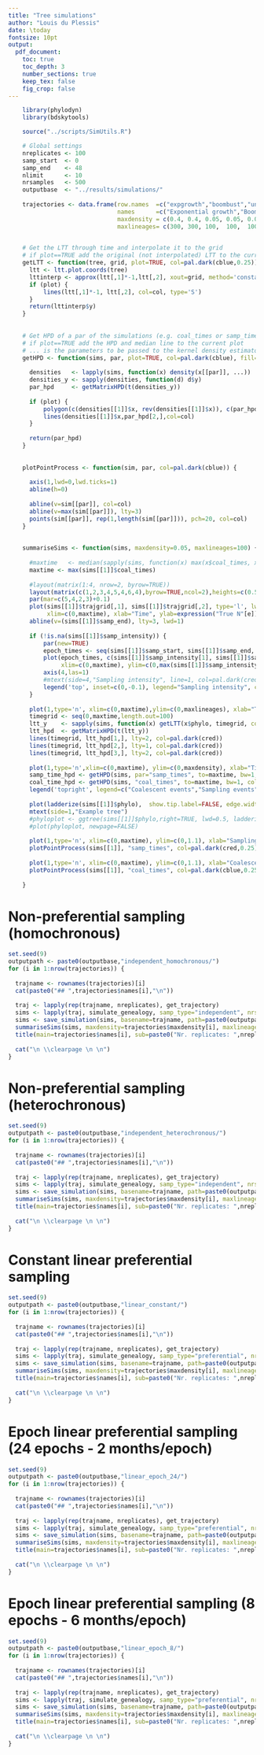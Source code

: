 ```yaml
---
title: "Tree simulations"
author: "Louis du Plessis"
date: \today
fontsize: 10pt
output:
  pdf_document:
    toc: true
    toc_depth: 3
    number_sections: true
    keep_tex: false
    fig_crop: false
---
```



```r

    library(phylodyn)
    library(bdskytools)

    source("../scripts/SimUtils.R")

    # Global settings
    nreplicates <- 100
    samp_start  <- 0
    samp_end    <- 48
    nlimit      <- 10
    nrsamples   <- 500
    outputbase  <- "../results/simulations/"
    
    trajectories <- data.frame(row.names  =c("expgrowth","boombust","uniform","bottleneck","cyclic","logistic" ),
                               names      =c("Exponential growth","Boom-bust","Uniform","Bottleneck","Cyclical exponential growth","Cyclical logistic growth"),
                               maxdensity = c(0.4, 0.4, 0.05, 0.05, 0.05, 0.05),
                               maxlineages= c(300, 300, 100,  100,  100,  100))
    
```
    
    
```r

    # Get the LTT through time and interpolate it to the grid
    # if plot==TRUE add the original (not interpolated) LTT to the current plot
    getLTT <- function(tree, grid, plot=TRUE, col=pal.dark(cblue,0.25)) {
      ltt <- ltt.plot.coords(tree)
      lttinterp <- approx(ltt[,1]*-1,ltt[,2], xout=grid, method='constant', rule=2)
      if (plot) {
          lines(ltt[,1]*-1, ltt[,2], col=col, type='S')
      }
      return(lttinterp$y)
    }
    
    
    # Get HPD of a par of the simulations (e.g. coal_times or samp_times)
    # if plot==TRUE add the HPD and median line to the current plot
    # ... is the parameters to be passed to the kernel density estimator (from, to, bw etc.)
    getHPD <- function(sims, par, plot=TRUE, col=pal.dark(cblue), fill=pal.dark(cblue,0.5), ...) {
      
      densities   <- lapply(sims, function(x) density(x[[par]], ...))
      densities_y <- sapply(densities, function(d) d$y)
      par_hpd     <- getMatrixHPD(t(densities_y))
      
      if (plot) {
          polygon(c(densities[[1]]$x, rev(densities[[1]]$x)), c(par_hpd[1,],rev(par_hpd[3,])), border=NA, col=fill)
          lines(densities[[1]]$x,par_hpd[2,],col=col)
      }
      
      return(par_hpd)
    }
    
    
    plotPointProcess <- function(sim, par, col=pal.dark(cblue)) {
      
      axis(1,lwd=0,lwd.ticks=1)
      abline(h=0)
      
      abline(v=sim[[par]], col=col)
      abline(v=max(sim[[par]]), lty=3)
      points(sim[[par]], rep(1,length(sim[[par]])), pch=20, col=col)
    }
    
    
    summariseSims <- function(sims, maxdensity=0.05, maxlineages=100) {
      
      #maxtime   <- median(sapply(sims, function(x) max(x$coal_times, x$samp_times)))
      maxtime <- max(sims[[1]]$coal_times)
      
      #layout(matrix(1:4, nrow=2, byrow=TRUE))
      layout(matrix(c(1,2,3,4,5,4,6,4),byrow=TRUE,ncol=2),heights=c(0.5,0.5,0.2,0.2))
      par(mar=c(5,4,2,3)+0.1)
      plot(sims[[1]]$trajgrid[,1], sims[[1]]$trajgrid[,2], type='l', lwd=2,
           xlim=c(0,maxtime), xlab="Time", ylab=expression("True N"[e]), las=1)
      abline(v=(sims[[1]]$samp_end), lty=3, lwd=1)
      
      if (!is.na(sims[[1]]$samp_intensity)) {
          par(new=TRUE)
          epoch_times <- seq(sims[[1]]$samp_start, sims[[1]]$samp_end, length.out=(sims[[1]]$nrepochs+1))
          plot(epoch_times, c(sims[[1]]$samp_intensity[1], sims[[1]]$samp_intensity), type='S', col=pal.dark(cred), lty=1, lwd=2,
               xlim=c(0,maxtime), ylim=c(0,max(sims[[1]]$samp_intensity)*1.25), btw='n', axes=FALSE, xlab="", ylab="")
          axis(4,las=1)
          #mtext(side=4,"Sampling intensity", line=1, col=pal.dark(cred))
          legend('top', inset=c(0,-0.1), legend="Sampling intensity", col=pal.dark(cred), lty=1, lwd=2, bty='n', xpd=TRUE)
      }
      
      plot(1,type='n', xlim=c(0,maxtime),ylim=c(0,maxlineages), xlab="Time", ylab="LTT (95% HPD)", las=1)
      timegrid <- seq(0,maxtime,length.out=100)
      ltt_y    <- sapply(sims, function(x) getLTT(x$phylo, timegrid, col=pal.dark(cblue,0.1)))
      ltt_hpd  <- getMatrixHPD(t(ltt_y))
      lines(timegrid, ltt_hpd[1,], lty=2, col=pal.dark(cred))
      lines(timegrid, ltt_hpd[2,], lty=1, col=pal.dark(cred))
      lines(timegrid, ltt_hpd[3,], lty=2, col=pal.dark(cred))
    
      plot(1,type='n',xlim=c(0,maxtime), ylim=c(0,maxdensity), xlab="Time", ylab="Density (95% HPD)", las=1)
      samp_time_hpd <- getHPD(sims, par="samp_times", to=maxtime, bw=1, col=pal.dark(cred), fill=pal.dark(cred,0.5))
      coal_time_hpd <- getHPD(sims, "coal_times", to=maxtime, bw=1, col=pal.dark(cblue), fill=pal.dark(cblue,0.5))
      legend('topright', legend=c("Coalescent events","Sampling events"), border=pal.dark(c(cblue, cred)), fill=pal.dark(c(cblue,cred),0.5),bty='n')
    
      plot(ladderize(sims[[1]]$phylo),  show.tip.label=FALSE, edge.width=0.5, direction="leftwards")
      mtext(side=1,"Example tree")
      #phyloplot <- ggtree(sims[[1]]$phylo,right=TRUE, lwd=0.5, ladderize=TRUE) + scale_x_reverse()
      #plot(phyloplot, newpage=FALSE)
      
      plot(1,type='n', xlim=c(0,maxtime), ylim=c(0,1.1), xlab="Sampling events (example)",ylab="",las=1, bty='n', axes=FALSE)
      plotPointProcess(sims[[1]], "samp_times", col=pal.dark(cred,0.25))
      
      plot(1,type='n', xlim=c(0,maxtime), ylim=c(0,1.1), xlab="Coalescent events (example)",ylab="",las=1, bty='n', axes=FALSE)
      plotPointProcess(sims[[1]], "coal_times", col=pal.dark(cblue,0.25))
      
    }

```



# Non-preferential sampling (homochronous)

```r

set.seed(9)
outputpath <- paste0(outputbase,"independent_homochronous/")
for (i in 1:nrow(trajectories)) {
  
  trajname <- rownames(trajectories)[i]
  cat(paste0("## ",trajectories$names[i],"\n"))
  
  traj <- lapply(rep(trajname, nreplicates), get_trajectory)
  sims <- lapply(traj, simulate_genealogy, samp_type="independent", nrsamples=nrsamples, samp_start=samp_start, samp_end=samp_start, nlimit=nlimit)
  sims <- save_simulation(sims, basename=trajname, path=paste0(outputpath,trajname,"/"), RData=TRUE, csv=TRUE, newick=TRUE, json=TRUE)
  summariseSims(sims, maxdensity=trajectories$maxdensity[i], maxlineages=trajectories$maxlineages[i])
  title(main=trajectories$names[i], sub=paste0("Nr. replicates: ",nreplicates, ", Nr. samples: ",nrsamples, ", Sampling period: [",samp_start,",",samp_start,"]"), outer=TRUE, line=-1.0)
  
  cat("\n \\clearpage \n \n")
}


```


# Non-preferential sampling (heterochronous)

```r

set.seed(9)
outputpath <- paste0(outputbase,"independent_heterochronous/")
for (i in 1:nrow(trajectories)) {
  
  trajname <- rownames(trajectories)[i]
  cat(paste0("## ",trajectories$names[i],"\n"))
  
  traj <- lapply(rep(trajname, nreplicates), get_trajectory)
  sims <- lapply(traj, simulate_genealogy, samp_type="independent", nrsamples=nrsamples, samp_start=samp_start, samp_end=samp_end, nlimit=nlimit)
  sims <- save_simulation(sims, basename=trajname, path=paste0(outputpath,trajname,"/"), RData=TRUE, csv=TRUE, newick=TRUE, json=TRUE)
  summariseSims(sims, maxdensity=trajectories$maxdensity[i], maxlineages=trajectories$maxlineages[i])
  title(main=trajectories$names[i], sub=paste0("Nr. replicates: ",nreplicates, ", Nr. samples: ",nrsamples, ", Sampling period: [",samp_start,",",samp_end,"]"), outer=TRUE, line=-1.0)
  
  cat("\n \\clearpage \n \n")
}


```

# Constant linear preferential sampling

```r

set.seed(9)
outputpath <- paste0(outputbase,"linear_constant/")
for (i in 1:nrow(trajectories)) {
  
  trajname <- rownames(trajectories)[i]
  cat(paste0("## ",trajectories$names[i],"\n"))
  
  traj <- lapply(rep(trajname, nreplicates), get_trajectory)
  sims <- lapply(traj, simulate_genealogy, samp_type="preferential", nrsamples=nrsamples, samp_start=samp_start, samp_end=samp_end, nlimit=nlimit)
  sims <- save_simulation(sims, basename=trajname, path=paste0(outputpath,trajname,"/"), RData=TRUE, csv=TRUE, newick=TRUE, json=TRUE)
  summariseSims(sims, maxdensity=trajectories$maxdensity[i], maxlineages=trajectories$maxlineages[i])
  title(main=trajectories$names[i], sub=paste0("Nr. replicates: ",nreplicates, ", Nr. samples: ~",nrsamples, ", Sampling period: [",samp_start,",",samp_end,"]"), outer=TRUE, line=-1.0)
  
  cat("\n \\clearpage \n \n")
}


```

# Epoch linear preferential sampling (24 epochs - 2 months/epoch)

```r

set.seed(9)
outputpath <- paste0(outputbase,"linear_epoch_24/")
for (i in 1:nrow(trajectories)) {
  
  trajname <- rownames(trajectories)[i]
  cat(paste0("## ",trajectories$names[i],"\n"))
  
  traj <- lapply(rep(trajname, nreplicates), get_trajectory)
  sims <- lapply(traj, simulate_genealogy, samp_type="preferential", nrsamples=nrsamples, samp_start=samp_start, samp_end=samp_end, nlimit=nlimit, nrepochs=24)
  sims <- save_simulation(sims, basename=trajname, path=paste0(outputpath,trajname,"/"), RData=TRUE, csv=TRUE, newick=TRUE, json=TRUE)
  summariseSims(sims, maxdensity=trajectories$maxdensity[i], maxlineages=trajectories$maxlineages[i])
  title(main=trajectories$names[i], sub=paste0("Nr. replicates: ",nreplicates, ", Nr. samples: ~",nrsamples, ", Sampling period: [",samp_start,",",samp_end,"]"), outer=TRUE, line=-1.0)
  
  cat("\n \\clearpage \n \n")
}


```



# Epoch linear preferential sampling (8 epochs - 6 months/epoch)

```r

set.seed(9)
outputpath <- paste0(outputbase,"linear_epoch_8/")
for (i in 1:nrow(trajectories)) {
  
  trajname <- rownames(trajectories)[i]
  cat(paste0("## ",trajectories$names[i],"\n"))
  
  traj <- lapply(rep(trajname, nreplicates), get_trajectory)
  sims <- lapply(traj, simulate_genealogy, samp_type="preferential", nrsamples=nrsamples, samp_start=samp_start, samp_end=samp_end, nlimit=nlimit, nrepochs=8)
  sims <- save_simulation(sims, basename=trajname, path=paste0(outputpath,trajname,"/"), RData=TRUE, csv=TRUE, newick=TRUE, json=TRUE)
  summariseSims(sims, maxdensity=trajectories$maxdensity[i], maxlineages=trajectories$maxlineages[i])
  title(main=trajectories$names[i], sub=paste0("Nr. replicates: ",nreplicates, ", Nr. samples: ~",nrsamples, ", Sampling period: [",samp_start,",",samp_end,"]"), outer=TRUE, line=-1.0)
  
  cat("\n \\clearpage \n \n")
}


```


